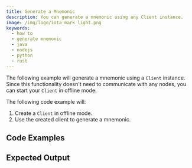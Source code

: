 ```yaml
---
title: Generate a Mnemonic
description: You can generate a mnemonic using any Client instance.
image: /img/logo/iota_mark_light.png
keywords:
  - how to
  - generate mnemonic
  - java
  - nodejs
  - python
  - rust
---
```



The following example will generate a mnemonic using a `Client` instance. Since this functionality doesn't need to
communicate with any nodes, you can start your `Client` in offline mode.

The following code example will:

1. Create a `Client` in offline mode.
2. Use the created client to generate a mnemonic.

## Code Examples

<Tabs groupId='language' queryString>
  <TabItem value='rust' label='Rust'>
    <RustCode />
  </TabItem>
  <TabItem value='node' label='Node.js'>
    <NodejsCode />
  </TabItem>
  <TabItem value='python' label='Python'>
    <PythonCode />
  </TabItem>
  <TabItem value='java' label='Java'>
    <JavaCode />
  </TabItem>
</Tabs>

## Expected Output

<Tabs groupId='language' queryString>
  <TabItem value='rust' label='Rust'>
    <RustOutput />
  </TabItem>
  <TabItem value='node' label='Node.js'>
    <NodejsOutput />
  </TabItem>
  <TabItem value='python' label='Python'>
    <PythonOutput />
  </TabItem>
  <TabItem value='java' label='Java'>
    <JavaOutput />
  </TabItem>
</Tabs>
